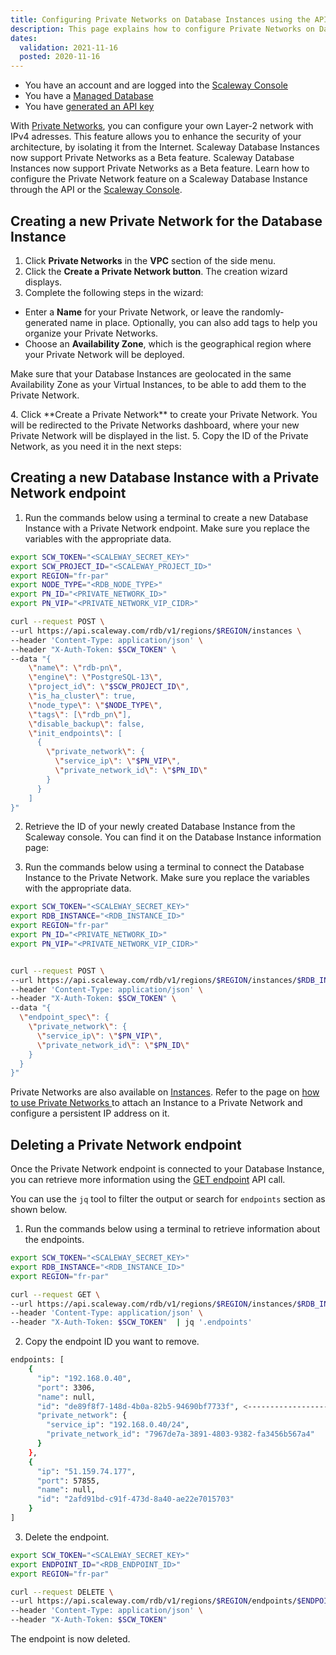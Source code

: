 ```yaml
---
title: Configuring Private Networks on Database Instances using the API
description: This page explains how to configure Private Networks on Database Instances using the API
dates:
  validation: 2021-11-16
  posted: 2020-11-16
---
```


<Message type="requirement">

- You have an account and are logged into the [Scaleway Console](https://console.scaleway.com)
- You have a [Managed Database](/storage/database/concepts/#managed-database/)
- You have [generated an API key](/console/my-project/how-to/generate-api-key/)

</Message>

With [Private Networks](/network/vpc/quickstart/), you can configure your own Layer-2 network with IPv4 adresses. This feature allows you to enhance the security of your architecture, by isolating it from the Internet. 
Scaleway Database Instances now support Private Networks as a Beta feature. Scaleway Database Instances now support Private Networks as a Beta feature. Learn how to configure the Private Network feature on a Scaleway Database Instance through the API or the [Scaleway Console](https://console.scaleway.com). 

## Creating a new Private Network for the Database Instance

1. Click **Private Networks** in the **VPC** section of the side menu.
2. Click the **Create a Private Network button**. The creation wizard displays.
3. Complete the following steps in the wizard:
  * Enter a **Name** for your Private Network, or leave the randomly-generated name in place. Optionally, you can also add tags to help you organize your Private Networks.
  * Choose an **Availability Zone**, which is the geographical region where your Private Network will be deployed. 
  <Message type="important">
  
  Make sure that your Database Instances are geolocated in the same Availability Zone as your Virtual Instances, to be able to add them to the Private Network.

  </Message>
4. Click **Create a Private Network** to create your Private Network. You will be redirected to the Private Networks dashboard, where your new Private Network will be displayed in the list.
5. Copy the ID of the Private Network, as you need it in the next steps:
  <Lightbox src="scaleway-pn-dbaas-01.png" alt="" />

## Creating a new Database Instance with a Private Network endpoint

1. Run the commands below using a terminal to create a new Database Instance with a Private Network endpoint. Make sure you replace the variables with the appropriate data.
  ```bash
  export SCW_TOKEN="<SCALEWAY_SECRET_KEY>"
  export SCW_PROJECT_ID="<SCALEWAY_PROJECT_ID>"
  export REGION="fr-par"
  export NODE_TYPE="<RDB_NODE_TYPE>"
  export PN_ID="<PRIVATE_NETWORK_ID>"
  export PN_VIP="<PRIVATE_NETWORK_VIP_CIDR>"
  
  curl --request POST \
  --url https://api.scaleway.com/rdb/v1/regions/$REGION/instances \
  --header 'Content-Type: application/json' \
  --header "X-Auth-Token: $SCW_TOKEN" \
  --data "{
      \"name\": \"rdb-pn\",
      \"engine\": \"PostgreSQL-13\",
      \"project_id\": \"$SCW_PROJECT_ID\",
      \"is_ha_cluster\": true,
      \"node_type\": \"$NODE_TYPE\",
      \"tags\": [\"rdb_pn\"],
      \"disable_backup\": false,
      \"init_endpoints\": [
        {
          \"private_network\": {
            \"service_ip\": \"$PN_VIP\",
            \"private_network_id\": \"$PN_ID\"
          }
        }
      ]
  }"
  ```

2. Retrieve the ID of your newly created Database Instance from the Scaleway console. You can find it on the Database Instance information page:
  <Lightbox src="scaleway-pn-dbaas-02.png" alt="" />

3. Run the commands below using a terminal to connect the Database Instance to the Private Network. Make sure you replace the variables with the appropriate data.
  ```bash 
  export SCW_TOKEN="<SCALEWAY_SECRET_KEY>"
  export RDB_INSTANCE="<RDB_INSTANCE_ID>"
  export REGION="fr-par"
  export PN_ID="<PRIVATE_NETWORK_ID>"
  export PN_VIP="<PRIVATE_NETWORK_VIP_CIDR>"
  
  
  curl --request POST \
  --url https://api.scaleway.com/rdb/v1/regions/$REGION/instances/$RDB_INSTANCE/endpoints \
  --header 'Content-Type: application/json' \
  --header "X-Auth-Token: $SCW_TOKEN" \
  --data "{
    \"endpoint_spec\": {
      \"private_network\": {
        \"service_ip\": \"$PN_VIP\",
        \"private_network_id\": \"$PN_ID\"
      }
    }
  }"
  ```

<Message type="tip">

Private Networks are also available on [Instances](https://www.scaleway.com/en/virtual-instances/). Refer to the page on [how to use Private Networks ](/compute/instances/how-to/use-private-networks/) to attach an Instance to a Private Network and configure a persistent IP address on it.

</Message>

## Deleting a Private Network endpoint

Once the Private Network endpoint is connected to your Database Instance, you can retrieve more information using the [GET endpoint](https://developers.scaleway.com/en/products/rdb/api/#get-e2ee4c) API call.

<Message type="tip">

You can use the `jq` tool to filter the output or search for `endpoints` section as shown below.

</Message>

1. Run the commands below using a terminal to retrieve information about the endpoints.
  ```bash
  export SCW_TOKEN="<SCALEWAY_SECRET_KEY>"
  export RDB_INSTANCE="<RDB_INSTANCE_ID>"
  export REGION="fr-par"
  
  curl --request GET \
  --url https://api.scaleway.com/rdb/v1/regions/$REGION/instances/$RDB_INSTANCE \
  --header 'Content-Type: application/json' \
  --header "X-Auth-Token: $SCW_TOKEN"  | jq '.endpoints'
  ```

2. Copy the endpoint ID you want to remove.
  ```bash
  endpoints: [
      {
        "ip": "192.168.0.40",
        "port": 3306,
        "name": null,
        "id": "de89f8f7-148d-4b0a-82b5-94690bf7733f", <----------------------- This is the PN Endpoint ID
        "private_network": {
          "service_ip": "192.168.0.40/24",
          "private_network_id": "7967de7a-3891-4803-9382-fa3456b567a4"
        }
      },
      {
        "ip": "51.159.74.177",
        "port": 57855,
        "name": null,
        "id": "2afd91bd-c91f-473d-8a40-ae22e7015703"
      }
  ]
  ```

3. Delete the endpoint.
  ```bash
  export SCW_TOKEN="<SCALEWAY_SECRET_KEY>"
  export ENDPOINT_ID="<RDB_ENDPOINT_ID>"
  export REGION="fr-par"
  
  curl --request DELETE \
  --url https://api.scaleway.com/rdb/v1/regions/$REGION/endpoints/$ENDPOINT_ID \
  --header 'Content-Type: application/json' \
  --header "X-Auth-Token: $SCW_TOKEN"
  ```
  The endpoint is now deleted.

